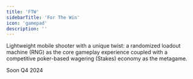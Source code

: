 ```yaml
---
title: 'FTW'
sidebarTitle: 'For The Win'
icon: 'gamepad'
description: ''
---
```

Lightweight mobile shooter with a unique twist: a randomized loadout machine (RNG) as the core gameplay experience coupled with a competitive poker-based wagering (Stakes) economy as the metagame.


<CardGroup cols={3}>
  <Card title="Game Overview" icon="joystick" href="overview-ftw">
    </Card>
  <Card title="Gameplay" icon="crown" href="gameplay">
  </Card>
    <Card title="Tournaments" href="tournaments">
  </Card>
</CardGroup>

<CardGroup cols={3}>
    <Card title="Onchain Clans" icon="circle-plus" href="clans">
    Soon Q4 2024
  </Card>
   <Card title="Custom Lobbies" icon="bullseye-arrow" href="custom-lobbies">
  </Card>
    <Card title="Wagering" icon="bullseye-arrow" href="wagering">
  </Card>
</CardGroup>